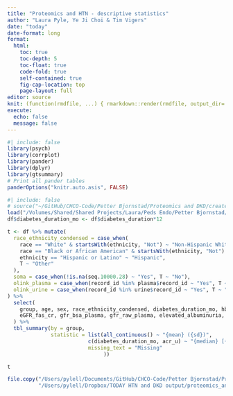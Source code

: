 ```yaml
---
title: "Proteomics and HTN - descriptive statistics"
author: "Laura Pyle, Ye Ji Choi & Tim Vigers"
date: "today"
date-format: long
format:
  html:
    toc: true
    toc-depth: 5
    toc-float: true
    code-fold: true
    self-contained: true
    fig-cap-location: top
    page-layout: full
editor: source
knit: (function(rmdfile, ...) { rmarkdown::render(rmdfile, output_dir='/Users/pylell/Dropbox/TODAY HTN and DKD output/') })
execute:
  echo: false
  message: false
---
```


```r
#| include: false
library(psych)
library(corrplot)
library(pander)
library(dplyr)
library(gtsummary)
# Print all pander tables
panderOptions("knitr.auto.asis", FALSE)
```

```r
#| include: false
# source("~/GitHub/CHCO-Code/Petter Bjornstad/Proteomics and DKD/create_today_dkd_analysis_dataset.R")
load("/Volumes/Shared/Shared Projects/Laura/Peds Endo/Petter Bjornstad/Proteomics and HTN/Data_Cleaned/analysis_dataset.RData")
df$diabetes_duration_mo <- df$diabetes_duration*12
```

```r
t <- df %>% mutate(
  race_ethnicity_condensed = case_when(
    race == "White" & startsWith(ethnicity, "Not") ~ "Non-Hispanic White",
    race == "Black or African American" & startsWith(ethnicity, "Not") ~ "Non-Hispanic Black",
    ethnicity == "Hispanic or Latino" ~ "Hispanic",
    T ~ "Other"
  ),
  soma = case_when(!is.na(seq.10000.28) ~ "Yes", T ~ "No"),
  olink_plasma = case_when(record_id %in% plasma$record_id ~ "Yes", T ~ "No"),
  olink_urine = case_when(record_id %in% urine$record_id ~ "Yes", T ~ "No")
) %>% 
  select(
    group, age, sex, race_ethnicity_condensed, diabetes_duration_mo, hba1c, bmi, acr_u, sbp, dbp, map,
    eGFR_fas_cr, gfr_bsa_plasma, gfr_raw_plasma, elevated_albuminuria, htn, soma, olink_plasma, olink_urine
  ) %>% 
  tbl_summary(by = group,
              statistic = list(all_continuous() ~ "{mean} ({sd})",
                          c(diabetes_duration_mo, acr_u) ~ "{median} [{p25}, {p75}]",
                          missing_text = "Missing"
                               ))

```

```r
t
```

```r
file.copy("/Users/pylell/Documents/GitHub/CHCO-Code/Petter Bjornstad/Proteomics and HTN/proteomics_and_HTN_descriptive statistics.html",
          "/Users/pylell/Dropbox/TODAY HTN and DKD output/proteomics_and_HTN_descriptive statistics.html",overwrite = TRUE)
```

